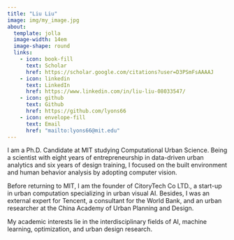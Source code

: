 ```yaml
---
title: "Liu Liu"
image: img/my_image.jpg
about:
  template: jolla
  image-width: 14em
  image-shape: round
  links:
    - icon: book-fill
      text: Scholar
      href: https://scholar.google.com/citations?user=D3PSmFsAAAAJ
    - icon: linkedin
      text: LinkedIn
      href: https://www.linkedin.com/in/liu-liu-08033547/
    - icon: github
      text: Github
      href: https://github.com/lyons66
    - icon: envelope-fill
      text: Email
      href: "mailto:lyons66@mit.edu"  
---
```


I am a Ph.D. Candidate at MIT studying Computational Urban Science. Being a scientist with eight years of entrepreneurship in data-driven urban analytics and six years of design training, I focused on the built environment and human behavior analysis by adopting computer vision. 

Before returning to MIT, I am the founder of CitoryTech Co LTD., a start-up in urban computation specializing in urban visual AI. Besides, I was an external expert for Tencent, a consultant for the World Bank, and an urban researcher at the China Academy of Urban Planning and Design.

My academic interests lie in the interdisciplinary fields of AI, machine learning, optimization, and urban design research.

